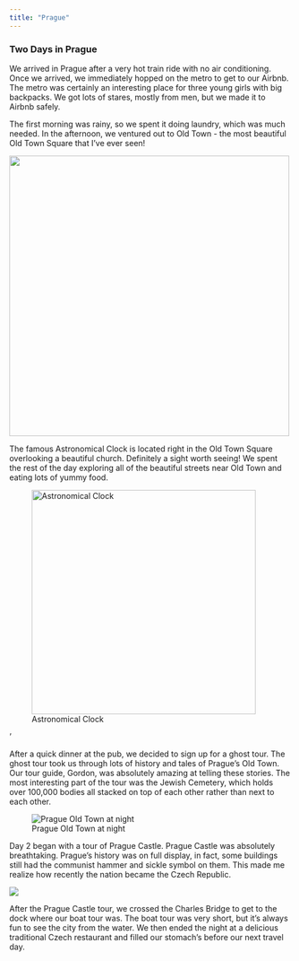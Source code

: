 ```yaml
---
title: "Prague"
---
```


### Two Days in Prague 

We arrived in Prague after a very hot train ride with no air conditioning. Once we arrived, we immediately hopped on the metro to get to our Airbnb. The metro was certainly an interesting place for three young girls with big backpacks. We got lots of stares, mostly from men, but we made it to Airbnb safely.

The first morning was rainy, so we spent it doing laundry, which was much needed. In the afternoon, we ventured out to Old Town - the most beautiful Old Town Square that I've ever seen!

![](images/CzechCollage.png){fig-align="center" width="500"}

The famous Astronomical Clock is located right in the Old Town Square overlooking a beautiful church. Definitely a sight worth seeing! We spent the rest of the day exploring all of the beautiful streets near Old Town and eating lots of yummy food.

![Astronomical Clock](images/Czech2.png){fig-align="center" width="400"}

'

After a quick dinner at the pub, we decided to sign up for a ghost tour. The ghost tour took us through lots of history and tales of Prague's Old Town. Our tour guide, Gordon, was absolutely amazing at telling these stories. The most interesting part of the tour was the Jewish Cemetery, which holds over 100,000 bodies all stacked on top of each other rather than next to each other.

![Prague Old Town at night](images/Czech4.png)

Day 2 began with a tour of Prague Castle. Prague Castle was absolutely breathtaking. Prague's history was on full display, in fact, some buildings still had the communist hammer and sickle symbol on them. This made me realize how recently the nation became the Czech Republic.

![](images/Czech5.png){fig-align="center"}

After the Prague Castle tour, we crossed the Charles Bridge to get to the dock where our boat tour was. The boat tour was very short, but it's always fun to see the city from the water. We then ended the night at a delicious traditional Czech restaurant and filled our stomach's before our next travel day.
